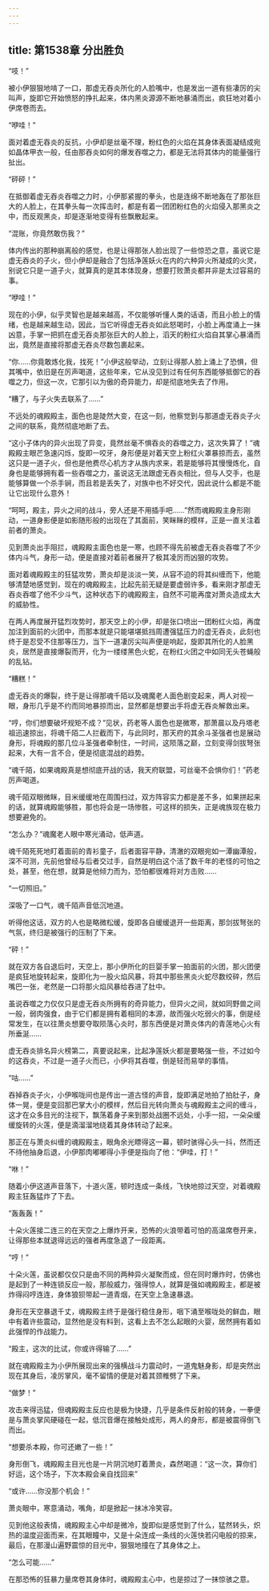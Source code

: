 ```yaml
---
---
---
```

title: 第1538章 分出胜负
---



“吱！”

被小伊狠狠地啃了一口，那虚无吞炎所化的人脸嘴中，也是发出一道有些凄厉的尖叫声，旋即它开始愤怒的挣扎起来，体内黑炎源源不断地暴涌而出，疯狂地对着小伊席卷而去。

“咿哇！”

面对着虚无吞炎的反抗，小伊却是丝毫不理，粉红色的火焰在其身体表面凝结成宛如晶体甲衣一般，任由那吞炎如何的爆发吞噬之力，都是无法将其体内的能量强行扯出。

“砰砰！”

在抵御着虚无吞炎吞噬之力时，小伊那紧握的拳头，也是连绵不断地轰在了那张巨大的人脸上，在其拳头每一次挥击时，都是有着一团团粉红色的火焰侵入那黑炎之中，而反观黑炎，却是逐渐地变得有些飘散起来。

“混账，你竟然敢伤我？”

体内传出的那种崩离般的感觉，也是让得那张人脸出现了一些惊恐之意，虽说它是虚无吞炎的子火，但小伊却是融合了包括净莲妖火在内的六种异火所凝成的火灵，别说它只是一道子火，就算真的是其本体现身，想要打败萧炎都并非是太过容易的事。

“咿哇！”

现在的小伊，似乎灵智也是越来越高，不仅能够听懂人类的话语，而且小脸上的情绪，也是越来越生动，因此，当它听得虚无吞炎如此怒喝时，小脸上再度涌上一抹凶意，手掌一把抓在虚无吞炎那张巨大的人脸上，滔天的粉红火焰自其掌心暴涌而出，竟然是直接将那虚无吞炎尽数包裹起来。

“你……你竟敢炼化我，找死！”小伊这般举动，立刻让得那人脸上涌上了恐惧，但其嘴中，依旧是在厉声喝道，这些年来，它从没见到过有任何东西能够抵御它的吞噬之力，但这一次，它那引以为傲的奇异能力，却是彻底地失去了作用。

“糟了，与子火失去联系了……”

不远处的魂殿殿主，面色也是陡然大变，在这一刻，他察觉到与那道虚无吞炎子火之间的联系，竟然彻底地断了去。

“这小子体内的异火出现了异变，竟然丝毫不惧吞炎的吞噬之力，这次失算了！”魂殿殿主眼芒急速闪烁，旋即一咬牙，身形便是对着天空上粉红火罩暴掠而去，虽然这只是一道子火，但也是他费尽心机方才从族内求来，若是能够将其慢慢炼化，自身也是能够拥有着一些吞噬之力，虽说这无法跟虚无吞炎相比，但与人交手，也是能够算做一个杀手锏，而且若是丢失了，对族中也不好交代，因此说什么都是不能让它出现什么意外！

“呵呵，殿主，异火之间的战斗，旁人还是不用插手吧……”然而魂殿殿主身形刚动，一道身影便是如影随形般的出现在了其面前，笑眯眯的模样，正是一直关注着前者的萧炎。

见到萧炎出手阻拦，魂殿殿主面色也是一寒，也顾不得先前被虚无吞炎吞噬了不少体内斗气，身形一动，便是直接对着前者展开了极其凌厉而凶狠的攻势。

面对着魂殿殿主的狂猛攻势，萧炎却是淡淡一笑，从容不迫的将其纠缠而下，他能够清楚地感觉到，现在的魂殿殿主，比起先前无疑是要虚弱许多，看来刚才那虚无吞炎吞噬了他不少斗气，这种状态下的魂殿殿主，自然不可能再度对萧炎造成太大的威胁性。

在两人再度展开猛烈攻势时，那天空上的小伊，却是张口喷出一团粉红火焰，再度加注到面前的火团中，而那本就是只能堪堪抵挡周遭强猛压力的虚无吞炎，此刻也终于是忍受不住那等压力，当下一道凄厉尖叫声便是响起，旋即其所化的人脸黑炎，居然是直接爆裂而开，化为一缕缕黑色火蛇，在粉红火团之中如同无头苍蝇般的乱钻。

“糟糕！”

虚无吞炎的爆裂，终于是让得那魂千陌以及魂魔老人面色剧变起来，两人对视一眼，身形几乎是不约而同地暴掠而出，显然都是想要出手将虚无吞炎解救出来。

“哼，你们想要破坏规矩不成？”见状，药老等人面色也是微寒，那萧晨以及丹塔老祖迅速掠出，将魂千陌二人拦截而下，与此同时，那天府的其余斗圣强者也是展动身形，将魂殿的那几位斗圣强者牵制住，一时间，这陨落之巅，立刻变得剑拔弩张起来，大有一言不合，便是彻底混战的趋势。

“魂千陌，如果魂殿真是想彻底开战的话，我天府联盟，可丝毫不会惧你们！”药老厉声喝道。

魂千陌双眼微眯，目米缓缓地在周围扫过，双方阵容实力都是差不多，如果拼起来的话，就算魂殿能够胜，那也将会是一场惨胜，可这样的损失，正是魂族现在极力想要避免的。

“怎么办？”魂魔老人眼中寒光涌动，低声道。

魂千陌死死地盯着面前的青衫童子，后者面容平静，清澈的双眼宛如一潭幽潭般，深不可测，先前他曾经与后者交过手，自然是明白这个活了数千年的老怪的可怕之处，甚至，他在想，就算是他倾力而为，恐怕都很难将对方击败……

“一切照旧。”

深吸了一口气，魂千陌声音低沉地道。

听得他这话，双方的人也是略微松缓，旋即各自缓缓退开一些距离，那剑拔弩张的气氛，终归是被强行的压制了下来。

“砰！”

就在双方各自退后时，天空上，那小伊所化的巨婴手掌一拍面前的火团，那火团便是疯狂地旋转起来，旋即化为一股火焰风暴，将其中那些黑炎火蛇尽数绞碎，然后嘴巴一张，老然是一口将那火焰风暴给吞进了肚中。

虽说吞噬之力仅仅只是虚无吞炎所拥有的奇异能力，但异火之间，就如同野兽之间一般，弱肉强食，由于它们都是拥有着相同的本源，故而强火吃弱火的事，倒是经常发生，在以往萧炎想要夺取陨落心炎时，那东西便是对萧炎体内的青莲地心火有所垂涎……

虚无吞炎排名异火榜第二，真要说起来，比起净莲妖火都是要略强一些，不过如今的这吞炎，不过是一道子火而已，小伊将其吞噬，倒是轻而易举的事情。

“咕……”

吞掉吞炎子火，小伊喉咙间也是传出一道古怪的声音，旋即满足地拍了拍肚子，身体一晃，便是变回那巴掌大小的模样，然后目光转向萧炎与魂殿殿主之间的缠斗，这才在众多目光的注视下，飘荡着身子来到那处战圈不远处，小手一招，一朵朵缓缓旋转的火莲，便是滴溜溜地绕着其身体转动了起来。

那正在与萧炎纠缠的魂殿殿主，眼角余光瞟得这一幕，顿时骇得心头一抖，然而还不待他抽身后退，小伊那肉嘟嘟得小手便是指向了他：“伊哇，打！”

“咻！”

随着小伊这道声音落下，十道火莲，顿时连成一条线，飞快地掠过天空，对着魂殿殿主狂轰猛炸了下去。

“轰轰轰！”

十朵火莲接二连三的在天空之上爆炸开来，恐怖的火浪带着可怕的高温席卷开来，让得那些本就退得远远的强者再度急退了一段距离。

“哼！”

十朵火莲，虽说都仅仅只是由不同的两种异火凝聚而成，但在同时爆炸时，仿佛也是起到了一种连锁反应一般，那般威力，强得惊人，就算是强如魂殿殿主，都是被炸得闷哼连连，身体狼狈带起一道青烟，在天空上急速暴退。

身形在天空暴退千丈，魂殿殿主终于是强行稳住身形，咽下涌至喉咙处的鲜血，眼中有着许些震动，显然他是没有料到，这看上去不怎么起眼的火婴，居然拥有着如此强悍的作战能力。

“殿主，这次的比试，你或许得输了……”

就在魂殿殿主为小伊所展现出来的强横战斗力震动时，一道鬼魅身影，却是突然出现在其身后，凌厉掌风，毫不留情的便是对着其颈椎劈了下来。

“做梦！”

攻击来得迅猛，但魂殿殿主反应也是极为快捷，几乎是条件反射般的转身，一拳便是与萧炎掌风硬碰在一起，低沉音爆在接触处成形，两人的身形，都是被震得倒飞而出。

“想要杀本殿，你可还嫩了一些！”

身形倒飞，魂殿殿主目光也是一片阴沉地盯着萧炎，森然喝道：“这一次，算你们好运，这个场子，下次本殿会亲自找回来”

“或许……你没那个机会！”

萧炎眼中，寒意涌动，嘴角，却是掀起一抹冰冷笑容。

见到他这般表情，魂殿殿主心中却是微冷，旋即似是感觉到了什么，猛然转头，炽热的温度迎面而来，在其眼瞳中，又是十朵连成一条线的火莲快若闪电般的掠来，最后，在那漫山遍野震惊的目光中，狠狠地撞在了其身体之上。

“怎么可能……”

在那恐怖的狂暴力量席卷其身体时，魂殿殿主心中，也是掠过了一抹惊骇之意。